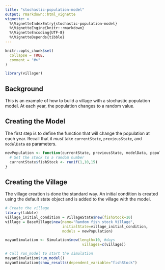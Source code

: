 ```yaml
---
title: "stochastic-population-model"
output: rmarkdown::html_vignette
vignette: >
  %\VignetteIndexEntry{stochastic-population-model}
  %\VignetteEngine{knitr::rmarkdown}
  %\VignetteEncoding{UTF-8}
  %\VignetteDepends{tibble}
---
```


```r
knitr::opts_chunk$set(
  collapse = TRUE,
  comment = "#>"
)
```

```r
library(villager)
```

## Background
This is an example of how to build a village with a stochastic population model. At each year, the population changes to a random value.

## Creating the Model
The first step is to define the function that will change the population at each year. Recall that it _must_ take `currentState`, `previousState`, and `modelData` as parameters.

``` R
newPopulation <- function(currentState, previousState, modelData, population_manager) {
  # Set the stock to a random number
  currentState$fishStock <- runif(1,10,15)
}

```

## Creating the Village
The village creation is done the standard way. An initial condition is created using the default state object and is added to the village with the model.
``` R
# Create the village
library(tibble)
village_initial_condition = VillageState$new(fishStock=10)
village = BaseVillage$new(name="Random fish stock Village",
                          initialState=village_initial_condition,
                          models = newPopulation)

mayanSimulation <- Simulation$new(length=10, #days
                                   villages=c(village))

# Call run_model to start the simulation
mayanSimulation$run_model()
mayanSimulation$show_results(dependent_variable="fishStock")
```
